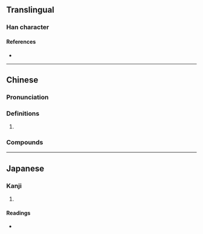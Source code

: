 {{character info}}
==Translingual==

===Han character===
{{Han char|rn=46|rad=山|as=11|sn=14|four=27762|canj=USMA|ids=⿰山習}}

====References====
* {{Han ref|kx=0319.111|dkj=08442|dj=0619.200|hdz=10795.200|uh=5D8D|ud=23949|bh=E1AF|bd=57775}}

----

==Chinese==
{{zh-forms}}

===Pronunciation===
{{zh-pron
|m=xí
|c=zaap6
|cat=
}}

===Definitions===
{{zh-hanzi}}

# {{zh-only|嶍峨}}

===Compounds===
{{zh-der|嶍峨}}

----

==Japanese==

===Kanji===
{{ja-kanji|grade=|rs=山11}}

# {{rfdef|ja|sort=山11}}

====Readings====
* {{ja-readings|on=[[しふ]] (shifu)|kun=}}